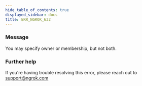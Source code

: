 ```yaml
---
hide_table_of_contents: true
displayed_sidebar: docs
title: ERR_NGROK_632
---
```


### Message

You may specify owner or membership, but not both.

<ErrorDetails />

### Further help

If you're having trouble resolving this error, please reach out to [support@ngrok.com](mailto:support@ngrok.com?subject=Help%20with%20ERR_NGROK_632)
